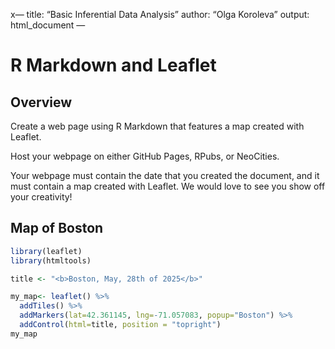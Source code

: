 x---
title: "Basic Inferential Data Analysis"
author: "Olga Koroleva"
output: html_document
---

# R Markdown and Leaflet

## Overview
Create a web page using R Markdown that features a map created with Leaflet.

Host your webpage on either GitHub Pages, RPubs, or NeoCities.

Your webpage must contain the date that you created the document, and it must contain a map created with Leaflet. We would love to see you show off your creativity!

## Map of Boston

```r
library(leaflet)
library(htmltools)

title <- "<b>Boston, May, 28th of 2025</b>"

my_map<- leaflet() %>%
  addTiles() %>%
  addMarkers(lat=42.361145, lng=-71.057083, popup="Boston") %>%
  addControl(html=title, position = "topright")
my_map
```
